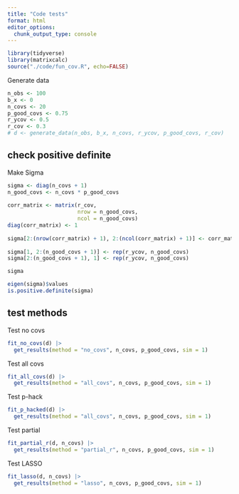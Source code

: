 ```yaml
---
title: "Code tests"
format: html
editor_options: 
  chunk_output_type: console
---
```


```r
library(tidyverse)
library(matrixcalc)
source("./code/fun_cov.R", echo=FALSE)
```


Generate data
```r
n_obs <- 100
b_x <- 0
n_covs <- 20
p_good_covs <- 0.75
r_ycov <- 0.5
r_cov <- 0.3
# d <- generate_data(n_obs, b_x, n_covs, r_ycov, p_good_covs, r_cov)
```

## check positive definite

Make Sigma
```r

sigma <- diag(n_covs + 1)
n_good_covs <- n_covs * p_good_covs
  
corr_matrix <- matrix(r_cov, 
                      nrow = n_good_covs, 
                      ncol = n_good_covs)
diag(corr_matrix) <- 1
 
sigma[2:(nrow(corr_matrix) + 1), 2:(ncol(corr_matrix) + 1)] <- corr_matrix
  
sigma[1, 2:(n_good_covs + 1)] <- rep(r_ycov, n_good_covs)
sigma[2:(n_good_covs + 1), 1] <- rep(r_ycov, n_good_covs)

sigma

```

```r

eigen(sigma)$values
is.positive.definite(sigma)

```



## test methods

Test no covs
```r
fit_no_covs(d) |> 
  get_results(method = "no_covs", n_covs, p_good_covs, sim = 1)
```

Test all covs
```r
fit_all_covs(d) |> 
  get_results(method = "all_covs", n_covs, p_good_covs, sim = 1)
```

Test p-hack 
```r
fit_p_hacked(d) |> 
  get_results(method = "all_covs", n_covs, p_good_covs, sim = 1)
```

Test partial
```r
fit_partial_r(d, n_covs) |> 
  get_results(method = "partial_r", n_covs, p_good_covs, sim = 1)
```

Test LASSO
```r
fit_lasso(d, n_covs) |> 
  get_results(method = "lasso", n_covs, p_good_covs, sim = 1)
```